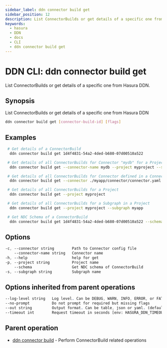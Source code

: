 ```yaml
---
sidebar_label: ddn connector build get
sidebar_position: 12
description: List ConnectorBuilds or get details of a specific one from Hasura DDN using the DDN CLI
keywords:
  - hasura
  - DDN
  - docs
  - CLI
  - ddn connector build get
---
```


# DDN CLI: ddn connector build get

List ConnectorBuilds or get details of a specific one from Hasura DDN.

## Synopsis

List ConnectorBuilds or get details of a specific one from Hasura DDN

```bash
ddn connector build get [connector-build-id] [flags]
```

## Examples

```bash
 # Get details of a ConnectorBuild
  ddn connector build get 1d4f4831-54a2-4ded-b680-07d00510a522

 # Get details of all ConnectorBuilds for Connector "mydb" for a Project and Subgraph
  ddn connector build get --connector-name mydb --project myproject --subgraph myapp

 # Get details of all ConnectorBuilds for Connector defined in a Connector config file
  ddn connector build get --connector ./myapp/connector/connector.yaml

 # Get details of all ConnectorBuilds for a Project
  ddn connector build get --project myproject

 # Get details of all ConnectorBuilds for a Subgraph in a Project
  ddn connector build get --project myproject --subgraph myapp

 # Get NDC Schema of a ConnectorBuild
  ddn connector build get 1d4f4831-54a2-4ded-b680-07d00510a522 --schema
```

## Options

```sass
-c, --connector string        Path to Connector config file
    --connector-name string   Connector name
-h, --help                    help for get
-p, --project string          Project name
    --schema                  Get NDC schema of ConnectorBuild
-s, --subgraph string         Subgraph name
```

## Options inherited from parent operations

```sass
--log-level string   Log level. Can be DEBUG, WARN, INFO, ERROR, or FATAL. (default "INFO")
--no-prompt          Do not prompt for required but missing flags
--out string         Output format. Can be table, json or yaml. (default "table")
--timeout int        Request timeout in seconds [env: HASURA_DDN_TIMEOUT] (default 100)
```

## Parent operation

- [ddn connector build](/cli/commands/ddn_connector_build) - Perform ConnectorBuild related operations

